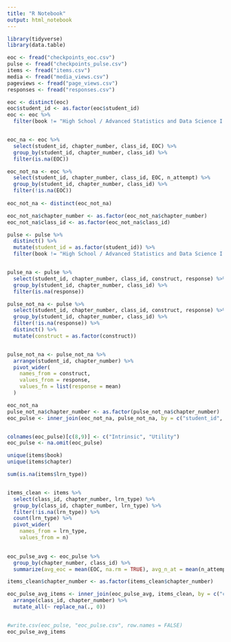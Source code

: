 ```yaml
---
title: "R Notebook"
output: html_notebook
---
```

```r
library(tidyverse)
library(data.table)

eoc <- fread("checkpoints_eoc.csv")
pulse <- fread("checkpoints_pulse.csv")
items <- fread("items.csv")
media <- fread("media_views.csv")
pageviews <- fread("page_views.csv")
responses <- fread("responses.csv")
```
```r
eoc <- distinct(eoc)
eoc$student_id <- as.factor(eoc$student_id)
eoc <- eoc %>% 
  filter(book != "High School / Advanced Statistics and Data Science I (ABC)")


eoc_na <- eoc %>%
  select(student_id, chapter_number, class_id, EOC) %>%
  group_by(student_id, chapter_number, class_id) %>%
  filter(is.na(EOC))

eoc_not_na <- eoc %>%
  select(student_id, chapter_number, class_id, EOC, n_attempt) %>%
  group_by(student_id, chapter_number, class_id) %>%
  filter(!is.na(EOC))
  
eoc_not_na <- distinct(eoc_not_na)

eoc_not_na$chapter_number <- as.factor(eoc_not_na$chapter_number)
eoc_not_na$class_id <- as.factor(eoc_not_na$class_id)
```
```r

pulse <- pulse %>%
  distinct() %>%
  mutate(student_id = as.factor(student_id)) %>%
  filter(book != "High School / Advanced Statistics and Data Science I (ABC)")


pulse_na <- pulse %>%
  select(student_id, chapter_number, class_id, construct, response) %>%
  group_by(student_id, chapter_number, class_id) %>%
  filter(is.na(response))

pulse_not_na <- pulse %>%
  select(student_id, chapter_number, class_id, construct, response) %>%
  group_by(student_id, chapter_number, class_id) %>%
  filter(!is.na(response)) %>%
  distinct() %>%
  mutate(construct = as.factor(construct))


pulse_not_na <- pulse_not_na %>%
  arrange(student_id, chapter_number) %>%
  pivot_wider(
    names_from = construct, 
    values_from = response,
    values_fn = list(response = mean) 
  )

```
```r
eoc_not_na
pulse_not_na$chapter_number <- as.factor(pulse_not_na$chapter_number)
eoc_pulse <- inner_join(eoc_not_na, pulse_not_na, by = c("student_id", "chapter_number", "class_id"))


colnames(eoc_pulse)[c(8,9)] <- c("Intrinsic", "Utility")
eoc_pulse <- na.omit(eoc_pulse)
```
```r
unique(items$book)
unique(items$chapter)

sum(is.na(items$lrn_type))


items_clean <- items %>%
  select(class_id, chapter_number, lrn_type) %>%
  group_by(class_id, chapter_number, lrn_type) %>%
  filter(!is.na(lrn_type)) %>%
  count(lrn_type) %>%
  pivot_wider(
    names_from = lrn_type, 
    values_from = n)
  

eoc_pulse_avg <- eoc_pulse %>%
  group_by(chapter_number, class_id) %>%
  summarize(avg_eoc = mean(EOC, na.rm = TRUE), avg_n_at = mean(n_attempt, na.rm = TRUE), avg_cost = mean(Cost, na.rm = TRUE), avg_exp = mean(Expectancy, na.rm = TRUE), avg_int = mean(Intrinsic, na.rm = TRUE), avg_util = mean(Utility, na.rm = TRUE), avg_util = mean(Utility, na.rm = TRUE))
```
```r
items_clean$chapter_number <- as.factor(items_clean$chapter_number)

eoc_pulse_avg_items <- inner_join(eoc_pulse_avg, items_clean, by = c("chapter_number", "class_id")) %>%
  arrange(class_id, chapter_number) %>%
  mutate_all(~ replace_na(., 0))


#write.csv(eoc_pulse, "eoc_pulse.csv", row.names = FALSE)
eoc_pulse_avg_items
```
